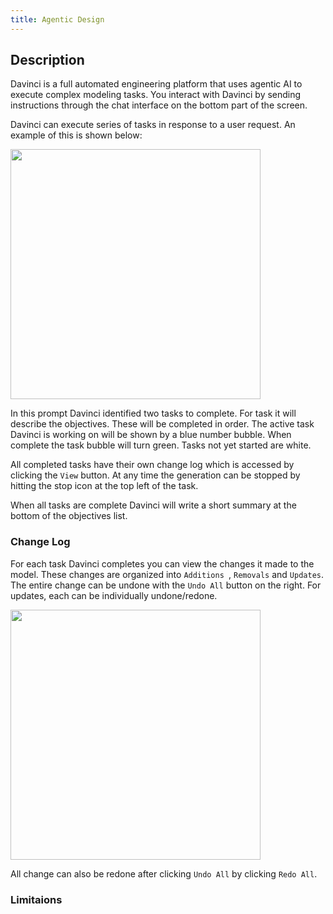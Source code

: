 ```yaml
---
title: Agentic Design
---
```


## Description
Davinci is a full automated engineering platform that uses agentic AI to execute complex modeling tasks. You interact with Davinci by sending instructions through the chat interface on the bottom part of the screen.

Davinci can execute series of tasks in response to a user request. An example of this is shown below:

<img height="400" noZoom src="/images/task_example.jpg" /> 

In this prompt Davinci identified two tasks to complete. For task it will describe the objectives. These will be completed in order. The active task Davinci is working on will be shown by a blue number bubble. When complete the task bubble will turn green. Tasks not yet started are white. 

All completed tasks have their own change log which is accessed by clicking the `View` button. At any time the generation can be stopped by hitting the stop icon at the top left of the task. 

When all tasks are complete Davinci will write a short summary at the bottom of the objectives list.

### Change Log
For each task Davinci completes you can view the changes it made to the model. These changes are organized into `Additions `, `Removals` and `Updates`. The entire change can be undone with the `Undo All` button on the right. For updates, each can be individually undone/redone.

<img height="400" noZoom src="/images/change_example.jpg" /> 

<Note>All change can also be redone after clicking `Undo All` by clicking `Redo All`.</Note>

### Limitaions




